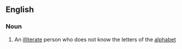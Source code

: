 ==English==

===Noun===
{{en-noun}}

# An [[illiterate]] person who does not know the letters of the [[alphabet]]